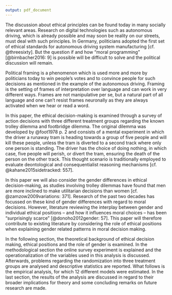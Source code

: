 ```yaml
---
output: pdf_document
---
```


The discussion about ethical principles can be found today in many socially relevant areas. Research on digital technologies such as autonomous driving, which is already possible and may soon be reality on our streets, must deal with such principles. In Germany, politicians adopted the first set of ethical standards for autonomous driving system manufacturing [cf. @threesixty]. But the question if and how “moral programming” [@birnbacher2016: 9] is possible will be difficult to solve and the political discussion will remain.

Political framing is a phenomenon which is used more and more by politicians today to win people's votes and to convince people for such decisions as mentioned in the example of the autonomous driving. Framing is the setting of frames of interpretation over language and can work in very different ways. Frames are not manipulative per se, but a natural part of all language and one can't resist frames neuronally as they are always activated when we hear or read a word.

In this paper, the ethical decision-making is examined through a survey of action decisions with three different treatment groups regarding the known trolley dilemma and footbridge dilemma. The original dilemma was developed by @foot1978 p. 2 and consists of a mental experiment in which the driver a runaway tram is heading towards a group of five people and will kill these people, unless the tram is diverted to a second track where only one person is standing. The driver has the choice of doing nothing, in which case, five people will perish, or divert the tram, ensuring the death of the person on the other track. This thought scenario is traditionally employed to evaluate deontological and consequentialist reasoning mechanisms [cf. @kahane2015sidetracked: 557].

In this paper we will also consider the gender differences in ethical decision-making, as studies involving trolley dilemmas have found that men are more inclined to make utilitarian decisions than women [cf. @zamzow2009variations: 371]. Research of the past two decades has focussed on these kind of gender differences with regard to moral decisions. However, literature reviewing the interplay between gender and individual ethical positions – and how it influences moral choices – has been “surprisingly scarce” [@donoho2012gender: 57]. This paper will therefore contribute to existing literature by considering the role of ethical positions when explaining gender related patterns in moral decision making.

In the following section, the theoretical background of ethical decision making, ethical positions and the role of gender is examined. In the methodological section the online survey experiment is explained and the operationalization of the variables used in this analysis is discussed. Afterwards, problems regarding the randomization into three treatment groups are analysed and descriptive statistics are reported. What follows is the empirical analysis, for which 12 different models were estimated. In the last section, the results of the analysis are discussed in regard to their broader implications for theory and some concluding remarks on future research are made.
